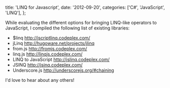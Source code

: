 
  title: 'LINQ for Javascript',
  date: '2012-09-20',
  categories: ['C#', 'JavaScript', 'LINQ'],
};


While evaluating the different options for bringing LINQ-like operators to JavaScript, I compiled the following list of existing libraries:

- \$linq http://jscriptlinq.codeplex.com/
- jLinq http://hugoware.net/projects/jlinq
- from.js http://fromjs.codeplex.com/
- linq.js http://linqjs.codeplex.com/
- LINQ to JavaScript http://jslinq.codeplex.com/
- JSINQ http://jsinq.codeplex.com/
- Underscore.js http://underscorejs.org/#chaining

I'd love to hear about any others!
